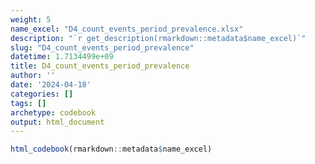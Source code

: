 ```yaml
---
weight: 5
name_excel: "D4_count_events_period_prevalence.xlsx"
description: "`r get_description(rmarkdown::metadata$name_excel)`"
slug: "D4_count_events_period_prevalence"
datetime: 1.7134499e+09
title: D4_count_events_period_prevalence
author: ''
date: '2024-04-18'
categories: []
tags: []
archetype: codebook
output: html_document
---
```


```r
html_codebook(rmarkdown::metadata$name_excel)
```
